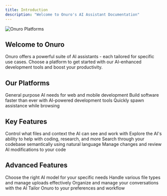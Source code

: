```yaml
---
title: Introduction
description: "Welcome to Onuro's AI Assistant Documentation"
---
```


<img
  className="block"
  src="https://wfclardozsxtrutoorim.supabase.co/storage/v1/object/public/conversationMedia/HicQNOtji5Ue7sd7xOTZ6E3eC3F2/d70eb351-a0c5-4441-a38b-780ab7704b3a"
  alt="Onuro Platforms"
/>

## Welcome to Onuro

Onuro offers a powerful suite of AI assistants - each tailored for specific use cases. Choose a platform to get started with our AI-enhanced development tools and boost your productivity.

## Our Platforms

<CardGroup cols={3}>
  <Card
    title="Web & Mobile Apps"
    icon="globe"
    href="/web-mobile/introduction"
  >
    General purpose AI needs for web and mobile development
  </Card>
  <Card
    title="IDE Extensions"
    icon="code"
    href="/ide/context-management"
  >
    Build software faster than ever with AI-powered development tools
  </Card>
  <Card
    title="Chrome Extension"
    icon="chrome"
    href="/chrome/introduction"
  >
    Quickly spawn assistance while browsing
  </Card>
</CardGroup>

## Key Features

<CardGroup cols={2}>
  <Card
    title="Context Management"
    icon="folder-tree"
    href="/ide/context-management"
  >
    Control what files and context the AI can see and work with
  </Card>
  <Card
    title="AI Capabilities"
    icon="robot"
    href="/ide/ai-capabilities"
  >
    Explore the AI's ability to help with coding, research, and more
  </Card>
  <Card
    title="Code Search"
    icon="magnifying-glass"
    href="/ide/codebase-search"
  >
    Search through your codebase semantically using natural language
  </Card>
  <Card
    title="State Management"
    icon="arrows-rotate"
    href="/ide/state-management"
  >
    Manage changes and review AI modifications to your code
  </Card>
</CardGroup>

## Advanced Features

<CardGroup cols={2}>
  <Card
    title="Model Selection"
    icon="microchip"
    href="/ide/model-selection"
  >
    Choose the right AI model for your specific needs
  </Card>
  <Card
    title="File Management"
    icon="file-code"
    href="/ide/uploads"
  >
    Handle various file types and manage uploads effectively
  </Card>
  <Card
    title="Chat Management"
    icon="messages"
    href="/ide/chat-management"
  >
    Organize and manage your conversations with the AI
  </Card>
  <Card
    title="Customization"
    icon="sliders"
    href="/ide/customization"
  >
    Tailor Onuro to your preferences and workflow
  </Card>
</CardGroup>